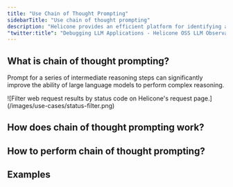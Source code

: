 ```yaml
---
title: "Use Chain of Thought Prompting"
sidebarTitle: "Use chain of thought prompting"
description: "Helicone provides an efficient platform for identifying and rectifying errors in your LLM applications, offering insights into their occurrence."
"twitter:title": "Debugging LLM Applications - Helicone OSS LLM Observability"
---
```


## What is chain of thought prompting? 

Prompt for a series of intermediate reasoning steps can significantly improve the ability of large language models to perform complex reasoning.

<Frame>
  ![Filter web request results by status code on Helicone's request
  page.](/images/use-cases/status-filter.png)
</Frame>


## How does chain of thought prompting work? 


## How to perform chain of thought prompting? 


## Examples 